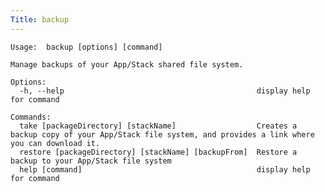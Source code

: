 ```yaml
---
Title: backup
---
```


```shell
Usage:  backup [options] [command]

Manage backups of your App/Stack shared file system.

Options:
  -h, --help                                           display help for command

Commands:
  take [packageDirectory] [stackName]                  Creates a backup copy of your App/Stack file system, and provides a link where you can download it.
  restore [packageDirectory] [stackName] [backupFrom]  Restore a backup to your App/Stack file system
  help [command]                                       display help for command

```
